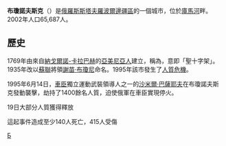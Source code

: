{{Coord|44|47|2|N|44|9|57|E|display=title}}
'''布瓊諾夫斯克'''（{{lang-ru|Будённовск}}）是[[俄羅斯|俄羅斯]][[斯塔夫羅波爾邊疆區|斯塔夫羅波爾邊疆區]]的一個城市，位於[[庫馬河|庫馬河]]畔。2002年人口65,687人。

== 歷史 ==
1769年由來自[[納戈爾諾-卡拉巴赫|納戈爾諾-卡拉巴赫]]的[[亞美尼亞人|亞美尼亞人]]建立，稱為{{lang|hy|Սուրբ Խաչ}}，意即「聖十字架」。1935年改以[[蘇聯|蘇聯]]將領[[謝苗·布瓊尼|謝苗·布瓊尼]]命名。1995年該市發生了[[布瓊諾夫斯克人質危機|人質危機]]。

1995年6月14日，[[車臣|車臣]]獨立運動武裝領導人之一的[[沙米爾·巴薩耶夫|沙米爾·巴薩耶夫]]在布瓊諾夫斯克發動襲擊，劫持了1400餘名人質，迫使俄軍在車臣實現停火。

19日大部分人質獲得釋放

這起事件造成至少140人死亡，415人受傷

[[Category:斯塔夫羅波爾邊疆區城市|Б]]